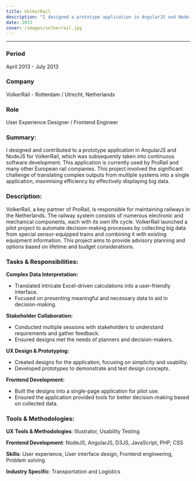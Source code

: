 ```yaml
---
title: VolkerRail
description: "I designed a prototype application in AngularJS and NodeJS for VolkerRail, now used by ProRail and other European rail companies, to efficiently display complex data from multiple systems."
date: 2013
cover: /images/volkerrail.jpg
---
```


<hr />

### **Period**  
April 2013 - July 2013

### **Company**  
VolkerRail - Rotterdam / Utrecht, Netherlands

### **Role**  
User Experience Designer / Frontend Engineer

### **Summary:**
I designed and contributed to a prototype application in AngularJS and NodeJS for VolkerRail, which was subsequently taken into continuous software development. This application is currently used by ProRail and many other European rail companies. This project involved the significant challenge of translating complex outputs from multiple systems into a single application, maximising efficiency by effectively displaying big data.

### **Description:**  
VolkerRail, a key partner of ProRail, is responsible for maintaining railways in the Netherlands. The railway system consists of numerous electronic and mechanical components, each with its own life cycle. VolkerRail launched a pilot project to automate decision-making processes by collecting big data from special sensor-equipped trains and combining it with existing equipment information. This project aims to provide advisory planning and options based on lifetime and budget considerations.

### **Tasks & Responsibilities:**  

**Complex Data Interpretation:**
- Translated intricate Excel-driven calculations into a user-friendly interface.
- Focused on presenting meaningful and necessary data to aid in decision-making.

**Stakeholder Collaboration:**
- Conducted multiple sessions with stakeholders to understand requirements and gather feedback.
- Ensured designs met the needs of planners and decision-makers.

**UX Design & Prototyping:**
- Created designs for the application, focusing on simplicity and usability.
- Developed prototypes to demonstrate and test design concepts.

**Frontend Development:**
- Built the designs into a single-page application for pilot use.
- Ensured the application provided tools for better decision-making based on collected data.

### Tools & Methodologies:

**UX Tools & Methodologies**: 
Illustrator, Usability Testing

**Frontend Development**: 
NodeJS, AngularJS, D3JS, JavaScript, PHP, CSS

**Skills**: 
User experience, User interface design, Frontend engineering, Problem solving

**Industry Specific**: 
Transportation and Logistics